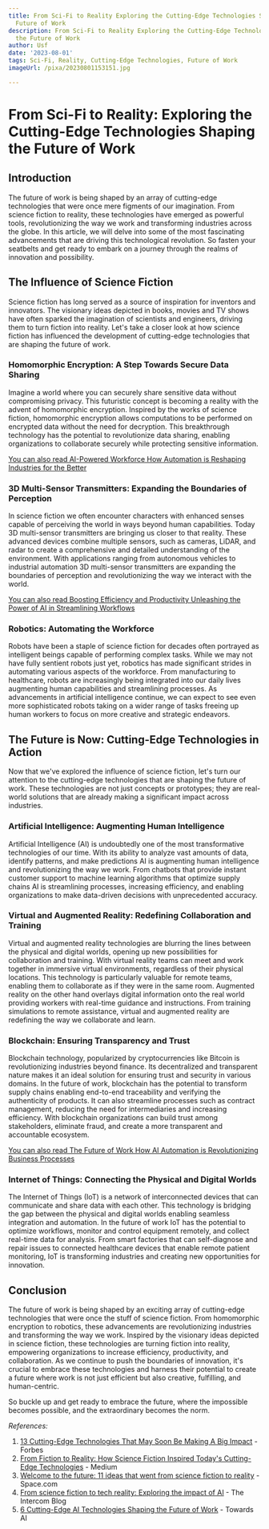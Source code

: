 ```yaml
---
title: From Sci-Fi to Reality Exploring the Cutting-Edge Technologies Shaping the
  Future of Work
description: From Sci-Fi to Reality Exploring the Cutting-Edge Technologies Shaping
  the Future of Work
author: Usf
date: '2023-08-01'
tags: Sci-Fi, Reality, Cutting-Edge Technologies, Future of Work
imageUrl: /pixa/20230801153151.jpg

---
```

# From Sci-Fi to Reality: Exploring the Cutting-Edge Technologies Shaping the Future of Work

## Introduction

The future of work is  being shaped by an array of cutting-edge technologies that were once mere figments of our imagination. From  science  fiction to reality,  these technologies have emerged as powerful tools, revolutionizing the way we work and  transforming  industries across the globe. In  this article, we will delve into some of the most  fascinating advancements that are  driving this technological  revolution. So fasten your seatbelts and get ready to embark on a journey through  the realms of innovation and possibility.

## The Influence of Science Fiction

Science fiction has  long served as a source  of  inspiration for inventors and innovators. The visionary ideas depicted in books, movies and  TV shows have often  sparked the imagination of scientists and engineers, driving them to  turn fiction into reality. Let's take a closer look  at how science fiction has influenced the development of cutting-edge technologies that are shaping  the future of work.

### Homomorphic Encryption: A Step  Towards Secure Data Sharing

Imagine a  world where you can securely  share  sensitive  data without compromising privacy. This futuristic concept is becoming a reality with the  advent of homomorphic encryption.  Inspired by the works of  science fiction, homomorphic encryption allows computations to be performed  on encrypted data without the need for decryption. This breakthrough technology has the potential to revolutionize data sharing,  enabling organizations  to collaborate securely while  protecting sensitive information.

[You can also read AI-Powered Workforce How Automation is Reshaping Industries for the  Better](AI-Powered%20Workforce%20How%20Automation%20is%20Reshaping%20Industries%20for%20the%20Better)


### 3D Multi-Sensor Transmitters: Expanding the  Boundaries of Perception

In science fiction we often encounter characters with enhanced senses capable of perceiving the world  in ways beyond human capabilities. Today 3D multi-sensor transmitters are bringing us closer to that  reality. These advanced devices combine multiple sensors, such as cameras, LiDAR, and radar to create a comprehensive and detailed understanding of the environment. With applications ranging from autonomous vehicles to industrial automation 3D multi-sensor  transmitters  are  expanding the  boundaries of  perception and revolutionizing the way we interact with  the world.

[You can also  read Boosting Efficiency and Productivity Unleashing the Power of  AI  in Streamlining Workflows](Boosting%20Efficiency%20and%20Productivity%20Unleashing%20the%20Power%20of%20AI%20in%20Streamlining%20Workflows)


### Robotics: Automating the Workforce

Robots have been a  staple of science fiction  for decades often portrayed as intelligent beings capable of performing complex tasks. While we may not have fully sentient robots just yet, robotics  has made significant strides in automating various aspects of the workforce. From manufacturing  to healthcare, robots are increasingly being integrated into our daily lives  augmenting human capabilities and streamlining  processes. As advancements in artificial intelligence  continue, we can expect  to see even more sophisticated robots taking on a wider range of tasks  freeing up human workers to  focus on more creative and strategic endeavors.

## The Future is  Now: Cutting-Edge Technologies in Action

Now  that we've explored the  influence of science fiction, let's turn our attention  to  the cutting-edge technologies that are shaping the future of work. These technologies are not just concepts or prototypes; they are real-world solutions that  are already making a significant impact across  industries.

### Artificial Intelligence: Augmenting Human Intelligence

Artificial Intelligence (AI) is undoubtedly  one of the most transformative technologies of  our time. With its ability to analyze vast amounts of data, identify patterns, and make predictions AI is augmenting human intelligence and revolutionizing the way we work. From chatbots that provide instant customer support to machine learning algorithms that optimize supply chains AI is streamlining processes, increasing efficiency, and enabling organizations to make data-driven  decisions with unprecedented accuracy.

### Virtual and Augmented Reality: Redefining Collaboration and Training

Virtual and augmented reality technologies are blurring the lines between the physical and digital worlds, opening up new possibilities for  collaboration and training. With virtual reality  teams can meet and work together in immersive virtual environments, regardless of their physical locations. This technology is particularly valuable  for  remote teams, enabling them to collaborate as  if they were in the same room. Augmented reality on the other hand overlays digital information onto the real world providing workers with real-time guidance  and instructions. From training simulations to remote assistance, virtual and augmented reality are  redefining the way we collaborate and learn.

### Blockchain: Ensuring Transparency and Trust

Blockchain technology, popularized by  cryptocurrencies like Bitcoin is revolutionizing industries beyond finance. Its decentralized and transparent nature makes it an  ideal solution for ensuring trust  and security in various domains. In  the  future of work, blockchain has the potential to transform supply  chains enabling end-to-end traceability and verifying the authenticity of products. It can also streamline processes such as contract management,  reducing the need for intermediaries  and increasing efficiency.  With blockchain organizations can build trust among stakeholders,  eliminate fraud, and create a more transparent and accountable  ecosystem.

[You can also read The Future of Work How AI  Automation is Revolutionizing Business Processes](The%20Future%20of%20Work%20How%20AI%20Automation%20is%20Revolutionizing%20Business%20Processes)


### Internet of Things: Connecting the Physical and Digital Worlds

The  Internet of Things (IoT) is a network of interconnected devices that can communicate and share data with  each other. This  technology is bridging the gap between the physical and digital worlds enabling seamless integration and automation. In the future of work IoT has the potential to optimize workflows, monitor and control equipment remotely, and collect real-time data  for analysis.  From smart factories that can self-diagnose and repair issues to connected healthcare devices that enable remote patient monitoring, IoT is transforming industries and creating new  opportunities  for innovation.

## Conclusion

The future of  work is being shaped by an exciting array of  cutting-edge  technologies that  were once the stuff of science fiction. From homomorphic encryption to robotics, these advancements are revolutionizing industries and transforming  the  way we work. Inspired by the visionary ideas depicted in science fiction, these technologies are turning fiction  into reality, empowering organizations to increase  efficiency, productivity, and collaboration. As we continue  to push the boundaries of innovation, it's crucial to embrace these technologies and  harness their potential to  create a future where work is not just efficient but also creative, fulfilling, and human-centric.

So buckle up and get ready to embrace the future, where  the impossible becomes possible, and the extraordinary becomes the norm.

*References:*

1. [13 Cutting-Edge Technologies That May  Soon Be Making A Big Impact](https://www.forbes.com/sites/forbestechcouncil/2021/02/04/13-cutting-edge-technologies-that-may-soon-be-making-a-big-impact/?sh=10db88858ae8) - Forbes
2. [From Fiction to Reality: How Science Fiction Inspired Today's Cutting-Edge Technologies](https://medium.com/@felipesanchesedaes/from-fiction-to-reality-how-science-fiction-inspired-todays-cutting-edge-technologies-7224d93b3f9b?source=topics_v2---------1-84--------------------80171e93_5c1a_4db1_961a_fa63d75c282d-------17) - Medium
3. [Welcome to the future: 11 ideas that went from science fiction  to reality](https://www.space.com/science-fiction-turned-reality.html) - Space.com
4. [From science fiction to tech  reality: Exploring the impact of AI](https://www.intercom.com/blog/videos/exploring-the-impact-of-ai/) - The Intercom Blog
5. [6 Cutting-Edge  AI Technologies Shaping the Future of Work](https://pub.towardsai.net/6-cutting-edge-technologies-shaping-the-future-of-work-738ea12ce3fe) - Towards AI